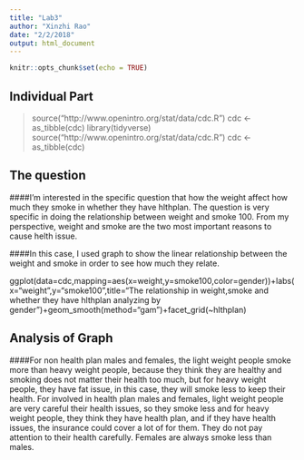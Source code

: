 ```yaml
---
title: "Lab3"
author: "Xinzhi Rao"
date: "2/2/2018"
output: html_document
---
```


```r
knitr::opts_chunk$set(echo = TRUE)
```

## Individual Part
> source("http://www.openintro.org/stat/data/cdc.R")
> cdc <- as_tibble(cdc)
> library(tidyverse)
> source("http://www.openintro.org/stat/data/cdc.R")
> cdc <- as_tibble(cdc)

## The question 
####I'm interested in the specific question that how the weight affect how much they smoke in whether they have hlthplan. The question is very specific in doing the relationship between weight and smoke 100. From my perspective, weight and smoke are the two most important reasons to cause helth issue.

####In this case, I used graph to show the linear relationship between the weight and smoke in order to see how much they relate. 

ggplot(data=cdc,mapping=aes(x=weight,y=smoke100,color=gender))+labs(x="weight",y="smoke100",title="The relationship in weight,smoke and whether they have hlthplan analyzing by gender")+geom_smooth(method="gam")+facet_grid(~hlthplan)

## Analysis of Graph
####For non health plan males and females, the light weight people smoke more than heavy weight people, because they think they are healthy and smoking does not matter their health too much, but for heavy weight people, they have fat issue, in this case, they will smoke less to keep their health. For involved in health plan males and females, light weight people are very careful their health issues, so they smoke less and for heavy weight people, they think they have health plan, and if they have health issues, the insurance could cover a lot of for them. They do not pay attention to their health carefully. Females are always smoke less than males.




